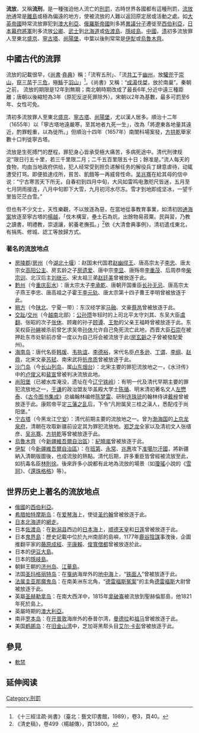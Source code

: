 {{Distinguish|流亡}}
'''流放'''，又稱'''流刑'''，是一種強迫他人流亡的[[刑罰|刑罰]]，古時世界各國都有這種刑罰，[[流放地|流放地]]通常是[[離島|離島]]或極為偏遠的地方，使被流放的人難以返回原定居或活動之處。如[[大英帝國|大英帝國]]時常流放罪犯到[[澳大利亞|澳大利亞]]、[[俄羅斯帝國|俄羅斯帝國]]則多將[[持不同政见者|異議分子]]遷徙至[[西伯利亞|西伯利亞]]，[[日本|日本]][[征夷大將軍|幕府將軍]]則多流放[[公家|公卿]]、[[武士_(日本)|武士]]到[[北海道|北海道]]或[[佐渡岛|佐渡島]]、[[隱岐群島|隱岐島]]。[[中國|中國]]，[[清朝|清]]初多流放罪人至東北[[沈阳市|盛京]]、[[寧古塔|寧古塔]]、[[尚陽堡|尚陽堡]]，中葉以後則常常是[[伊犁哈萨克自治州|伊犁]]或[[乌鲁木齐市|烏魯木齊]]。

== 中國古代的流罪 ==
流放的記載很早，《[[尚书_(书)|尚書]]·[[尧典|堯典]]》稱：「流宥五刑」、「流[[共工|共工]]于[[幽州_(九州)|幽州]]，放[[驩兜|驩兜]]于[[崇山|崇山]]，竄[[三苗|三苗]]于[[三危|三危]]，殛[[鯀|鯀]]于[[羽山|羽山]]」<ref> 《十三經注疏·尚書》（臺北：藝文印書館，1989），卷3，頁40。</ref>。《尚書》又稱：“[[商汤|成湯]]伐[[桀|桀]]，放於南巢”。秦朝之前， 流放的期限是12年到無期；南北朝時期改成了最長6年,分近中遠三種距離；唐朝以後縮短為3年（原犯反逆死罪除外）。宋朝以2年為基數，最多可罰至6年、女性可免。
 
清初多流放罪人至東北[[沈阳市|盛京]]、[[寧古塔|寧古塔]]、[[尚陽堡|尚陽堡]]，尤以漢人居多。順治十二年（1655年）以「寧古塔地遠嚴寒，至其地者九死一生」，改為「將遼東各地量其遠近，酌罪輕重，以為徙所。」但順治十四年（1657年）南闈科場案發，[[方拱乾|方拱乾]]舉家數十口判徙寧古塔。

流放是生死搏鬥的歷程，罪犯身心皆承受極大痛苦，多病死途中。清代刑律规定“限日行五十里，若三千里限二月；二千五百里限五十日；餘准是。”流人每天的食物，均由当地政府供给，犯人经常受到担负递解任务的解役兵丁肆意虐待，动辄遭受打骂。即便抵達戍所，貧苦、飢餓等一再威脅性命。[[吴兆骞|吴兆骞]]在給其母的信中说：“宁古寒苦天下所无，自春初到四月中旬，大风如雷鸣电激咫尺皆迷，五月至七月阴雨接连，八月中旬即下大雪，九月初河水尽冻。雪才到地即成坚冰，一望千里皆茫茫白雪。”

但也有不少文士，天性樂觀，不以放逐為惡，在當地從事教育事業，如清初因[[通海案|通海案]]放逐至寧古塔的[[杨越|楊越]]，「伐木構室，壘土石為炕，出餘物易菽粟。民與習，乃教之讀書，明禮教，崇退讓，躬養老撫孤。」<ref>《清史稿》，卷499〈楊越傳〉，頁13800。</ref>依《大清會典事例》，清初遣戍東北，有捐馬、修城、認工等放歸方式。

=== 著名的流放地点 ===
* [[房陵郡|房陵郡]]/[[房州|房州]]（今[[湖北省|湖北]][[十堰|十堰]]）：赵国末代国君[[赵幽缪王|赵幽缪王]]、唐高宗太子[[李忠_(唐朝)|李忠]]、唐太宗女[[高阳公主|高阳公主]]、房玄龄之子[[房遗爱|房遗爱]]、唐中宗[[李显|李显]]、唐殇帝[[李重茂|李重茂]]、后周恭帝[[柴宗训|柴宗训]]、北汉后主[[刘继元|刘继元]]、宋太祖三弟[[赵廷美|赵廷美]]曾被放逐于此。
* [[黔州|黔州]]（今[[重庆市|重庆]][[彭水苗族土家族自治县|彭水]]）：唐太宗太子[[李承乾|李承乾]]、唐朝开国重臣[[长孙无忌|长孙无忌]]、唐高宗太子燕王李忠、唐高祖之子霍王[[李元軌|李元轨]]、唐太宗第十四子曹王李明曾被放逐于此。
* [[朔方|朔方]]（今[[陕北|陕北]]、宁夏一带）：东汉经学家[[馬融_(東漢)|马融]]、文豪[[蔡邕|蔡邕]]曾被放逐于此。
*[[交趾郡|交趾]]/[[交州|交州]]（今[[越南|越南]]北部）：[[公孙瓒|公孙瓒]]年轻时的上司北平太守刘其、东吴大臣[[虞翻|虞翻]]、张昭的次子[[张休|张休]]、顾雍的孙子[[顾谭|顾谭]]、[[王勃|王勃]]的父亲王福畤曾被放逐于此。东吴权臣[[孙綝|孙綝]]被杀前曾乞求吴帝[[孙休|孙休]]允许自己免死流亡此地，西晋大臣[[石崇|石崇]]在被押赴东市处斩前亦曾一度以为自己将会被流放于此([[房玄齡|房玄齡]]之子曾被發配愛州)。
*[[海南岛|海南岛]]：唐代名臣[[韓瑗|韩瑗]]、[[韦执谊|韦执谊]]、[[李德裕|李德裕]]，宋代名臣[[卢多逊|卢多逊]]、[[丁谓|丁谓]]、[[李纲|李纲]]、[[赵鼎|赵鼎]]，北宋文豪[[苏轼|苏轼]]、南宋武将[[折彦质|折彦质]]曾被放逐于此。
*[[长山列岛|沙门岛]]（今[[长山列岛|长山列岛]]，属[[山东省|山东]][[烟台市|烟台]]）：北宋主要的罪犯流放地之一，《水浒传》中的[[卢俊义|卢俊义]]和[[裴宣_(水滸傳)|裴宣]]曾被判决流放此地。
*[[尚陽堡|尚阳堡]]（已被水库淹没，遗址在今[[辽宁省|辽宁]][[铁岭市|铁岭]]）：有明一代及清代早期主要的罪犯流放地之一，[[于谦|于谦]]的政治盟友华盖殿大学士[[陳循|陈循]]、明末清初著名文人[[左懋泰|左懋泰]]、《[[古今图书集成|古今图书集成]]》总编翰林编修[[陈梦雷|陈梦雷]]、研制[[连珠铳|连珠铳]]的翰林侍讲[[戴梓|戴梓]]曾被放逐于此。康熙帝平定[[三藩之乱|三藩之乱]]后，下令“凡附属吴三桂之滇人，悉配戍于尚阳堡。”
* [[宁古塔|宁古塔]]（今黑龙江[[宁安市|宁安]]）：清代前期主要的流放地之一。曾为[[渤海国|渤海国]]的[[龙泉府|上京龙泉府]]，清朝在攻取新疆前设定其为罪犯流放地。[[郑芝龙|郑芝龙]]全家以及清初文人张缙彦、[[吴兆骞|吴兆骞]]、[[方拱乾|方拱乾]]等曾被放逐于此。
* [[烏魯木齊|烏魯木齊]]（今[[新疆維吾爾自治區|新疆維吾爾自治區]]）：[[紀曉嵐|紀曉嵐]]曾被放逐于此。
* [[伊犁|伊犁]]（今[[新疆維吾爾自治區|新疆維吾爾自治區]]）：在[[班第|班第]]、[[永常|永常]]、[[兆惠|兆惠]]攻下[[准噶尔汗国|准噶尔汗國]]，將新疆納入清朝版圖後，也成流放的熱點。清代后期，許多重臣皆曾經被流放至此，如抗毒名臣[[林則徐|林則徐]]。後來許多小說都有此地為流放的場景（如[[瓊瑤|瓊瑤]]小說的《[[雪珂|雪珂]]》、《[[還珠格格|還珠格格]]》等）。

== 世界历史上著名的流放地点 ==
* [[俄國|俄國]]的[[西伯利亞|西伯利亞]]。
* [[希腊|希腊]][[帕特莫斯岛|帕特摩斯岛]]：在[[爱琴海|爱琴海]]上，使徒[[約翰_(使徒)|圣约翰]]曾被放逐于此。
* [[日本|日本]][[北海道|北海道]]的[[網走|網走]]。
* 日本[[佐渡岛|佐渡岛]]：在[[新潟县|新潟县]]西边的[[日本海|日本海]]上，[[顺德天皇|顺德天皇]]和[[日莲|日莲]]曾被放逐于此。
* 日本[[鬼界島|鬼界島]]：歷史記載中位於九州南部的島嶼，1177年[[鹿谷陰謀|鹿谷陰謀]]事洩後，企圖推翻平家的[[藤原成經|藤原成經]]、[[平康賴|平康賴]]、[[俊寬|俊寬僧都]]曾被放逐於此。
* 日本的[[伊豆大島|伊豆大島]]。
* 日本的[[隱岐島|隱岐島]]。
* 朝鲜王朝的[[济州岛|济州岛]]、[[江華島|江華島]]。
* 法国[[聖瑪格麗特島|圣玛格丽特岛]]：在[[戛纳|戛纳]]海岸外的[[地中海|地中海]]上，“[[鐵面人|铁面人]]”曾被放逐于此。
* [[法属圭亚那|法属圭亚那]][[魔鬼岛|魔鬼岛]]：在南美洲东北角，“[[德雷福斯事件|德雷福斯冤案]]”的主角[[阿尔弗雷德·德雷福斯|德雷福斯]]大尉曾被放逐于此。
* 英屬[[圣赫勒拿|圣赫勒拿岛]]：在南大西洋中，1815年[[拿破崙|拿破崙]]被流放到聖赫倫那島，他1821年死於島上。
* 英屬時期的[[澳大利亞|澳大利亞]]。
* 南非[[羅本島|罗本岛]]：在[[开普敦|开普敦]]海岸外的泰普尔湾，[[纳尔逊·曼德拉|曼德拉]]和[[雅各布·祖玛|祖马]]曾被放逐于此。
* 美国[[鹈鹕岛|鹈鹕岛]]：在[[旧金山湾|旧金山湾]]中，芝加哥黑帮头目[[艾尔·卡彭|艾尔·卡彭]]曾被放逐于此。

== 參見 ==
{{Portal box|政治|法律|历史}}
* [[軟禁|軟禁]]

== 延伸阅读 ==
{{Wikisource further reading}}

[[Category:刑罰|Category:刑罰]]